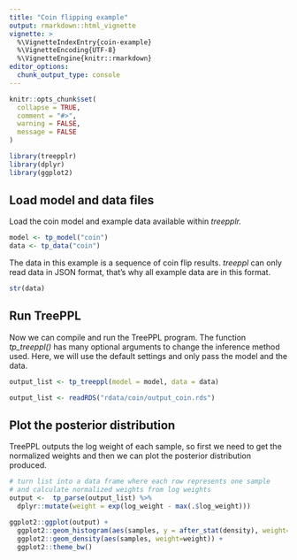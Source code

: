 ```yaml
---
title: "Coin flipping example"
output: rmarkdown::html_vignette
vignette: >
  %\VignetteIndexEntry{coin-example}
  %\VignetteEncoding{UTF-8}
  %\VignetteEngine{knitr::rmarkdown}
editor_options: 
  chunk_output_type: console
---
```


```r
knitr::opts_chunk$set(
  collapse = TRUE,
  comment = "#>",
  warning = FALSE,
  message = FALSE
)
```

```r
library(treepplr)
library(dplyr)
library(ggplot2)
```

## Load model and data files

Load the coin model and example data available within *treepplr.*

```r
model <- tp_model("coin")
data <- tp_data("coin")
```

The data in this example is a sequence of coin flip results. *treeppl* can only read data in JSON format, that's why all example data are in this format.

```r
str(data)
```

## Run TreePPL

Now we can compile and run the TreePPL program. The function *tp_treeppl()* has many optional arguments to change the inference method used. Here, we will use the default settings and only pass the model and the data.

```r
output_list <- tp_treeppl(model = model, data = data)
```

```r
output_list <- readRDS("rdata/coin/output_coin.rds")
```

## Plot the posterior distribution

TreePPL outputs the log weight of each sample, so first we need to get the normalized weights and then we can plot the posterior distribution produced.

```r
# turn list into a data frame where each row represents one sample 
# and calculate normalized weights from log weights
output <-  tp_parse(output_list) %>% 
  dplyr::mutate(weight = exp(log_weight - max(.$log_weight)))

ggplot2::ggplot(output) +
  ggplot2::geom_histogram(aes(samples, y = after_stat(density), weight=weight), col = "white", fill = "lightblue") +
  ggplot2::geom_density(aes(samples, weight=weight)) +
  ggplot2::theme_bw()

```
